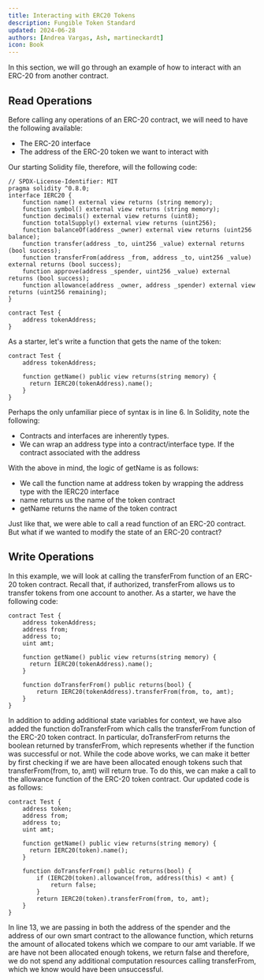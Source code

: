 ```yaml
---
title: Interacting with ERC20 Tokens
description: Fungible Token Standard
updated: 2024-06-28
authors: [Andrea Vargas, Ash, martineckardt]
icon: Book
---
```


In this section, we will go through an example of how to interact with an ERC-20 from another contract.

## Read Operations

Before calling any operations of an ERC-20 contract, we will need to have the following available:

- The ERC-20 interface
- The address of the ERC-20 token we want to interact with

Our starting Solidity file, therefore, will the following code:

```solidity
// SPDX-License-Identifier: MIT
pragma solidity ^0.8.0;
interface IERC20 {
    function name() external view returns (string memory);
    function symbol() external view returns (string memory);
    function decimals() external view returns (uint8);
    function totalSupply() external view returns (uint256);
    function balanceOf(address _owner) external view returns (uint256 balance);
    function transfer(address _to, uint256 _value) external returns (bool success);
    function transferFrom(address _from, address _to, uint256 _value) external returns (bool success);
    function approve(address _spender, uint256 _value) external returns (bool success);
    function allowance(address _owner, address _spender) external view returns (uint256 remaining);
}
```

```solidity
contract Test {
    address tokenAddress;
}
```

As a starter, let's write a function that gets the name of the token:

```solidity
contract Test {
    address tokenAddress;
  
    function getName() public view returns(string memory) {
      return IERC20(tokenAddress).name();
    }
}
```

Perhaps the only unfamiliar piece of syntax is in line 6. In Solidity, note the following:

- Contracts and interfaces are inherently types.
- We can wrap an address type into a contract/interface type. If the contract associated with the address

With the above in mind, the logic of getName is as follows:

- We call the function name at address token by wrapping the address type with the IERC20 interface
- name returns us the name of the token contract
- getName returns the name of the token contract

Just like that, we were able to call a read function of an ERC-20 contract. But what if we wanted to modify the state of an ERC-20 contract?

## Write Operations

In this example, we will look at calling the transferFrom function of an ERC-20 token contract. Recall that, if authorized, transferFrom allows us to transfer tokens from one account to another. As a starter, we have the following code:

```solidity
contract Test {
    address tokenAddress;
    address from;
    address to;
    uint amt;
  
    function getName() public view returns(string memory) {
      return IERC20(tokenAddress).name();
    }
  
    function doTransferFrom() public returns(bool) {
        return IERC20(tokenAddress).transferFrom(from, to, amt);
    }
}
```

In addition to adding additional state variables for context, we have also added the function doTransferFrom which calls the transferFrom function of the ERC-20 token contract. In particular, doTransferFrom returns the boolean returned by transferFrom, which represents whether if the function was successful or not. While the code above works, we can make it better by first checking if we are have been allocated enough tokens such that transferFrom(from, to, amt) will return true. To do this, we can make a call to the allowance function of the ERC-20 token contract. Our updated code is as follows:

```solidity
contract Test {
    address token;
    address from;
    address to;
    uint amt;
  
    function getName() public view returns(string memory) {
      return IERC20(token).name();
    }
  
    function doTransferFrom() public returns(bool) {
        if (IERC20(token).allowance(from, address(this) < amt) {
            return false;
        }
        return IERC20(token).transferFrom(from, to, amt);
    }
}
```

In line 13, we are passing in both the address of the spender and the address of our own smart contract to the allowance function, which returns the amount of allocated tokens which we compare to our amt variable. If we are have not been allocated enough tokens, we return false and therefore, we do not spend any additional computation resources calling transferFrom, which we know would have been unsuccessful.